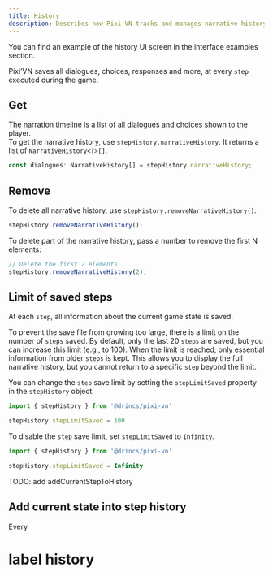```yaml
---
title: History
description: Describes how Pixi'VN tracks and manages narrative history, including dialogue, choices, step counters, and save limits.
---
```


<Callout title="UI screen" type="info">

You can find an example of the history UI screen in the <DynamicLink href="/start/interface-examples#history">interface examples</DynamicLink> section.

</Callout>

Pixi’VN saves all dialogues, choices, responses and more, at every `step` executed during the game.

## Get

The narration timeline is a list of all dialogues and choices shown to the player.  
To get the narrative history, use `stepHistory.narrativeHistory`. It returns a list of `NarrativeHistory<T>[]`.

```typescript
const dialogues: NarrativeHistory[] = stepHistory.narrativeHistory;
```

## Remove

To delete all narrative history, use `stepHistory.removeNarrativeHistory()`.

```typescript
stepHistory.removeNarrativeHistory();
```

To delete part of the narrative history, pass a number to remove the first N elements:

```typescript
// Delete the first 2 elements
stepHistory.removeNarrativeHistory(2);
```

## Limit of saved steps

At each `step`, all information about the current game state is saved.

To prevent the save file from growing too large, there is a limit on the number of `steps` saved. By default, only the last 20 `steps` are saved, but you can increase this limit (e.g., to 100). When the limit is reached, only essential information from older `steps` is kept. This allows you to display the full <DynamicLink href="/start/history">narrative history</DynamicLink>, but you cannot <DynamicLink href="/start/labels-flow#go-back">return</DynamicLink> to a specific `step` beyond the limit.

You can change the `step` save limit by setting the `stepLimitSaved` property in the `stepHistory` object.

```typescript
import { stepHistory } from '@drincs/pixi-vn'

stepHistory.stepLimitSaved = 100
```

To disable the `step` save limit, set `stepLimitSaved` to `Infinity`.

```typescript
import { stepHistory } from '@drincs/pixi-vn'

stepHistory.stepLimitSaved = Infinity
```

<Comments>
TODO: add addCurrentStepToHistory

## Add current state into step history

Every

# label history

</Comments>
